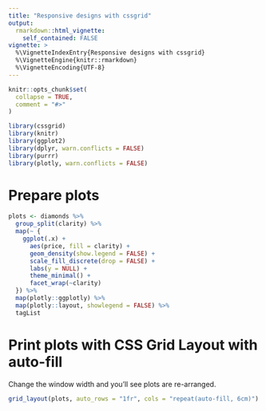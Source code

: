 ```yaml
---
title: "Responsive designs with cssgrid"
output: 
  rmarkdown::html_vignette:
    self_contained: FALSE
vignette: >
  %\VignetteIndexEntry{Responsive designs with cssgrid}
  %\VignetteEngine{knitr::rmarkdown}
  %\VignetteEncoding{UTF-8}
---
```


```r
knitr::opts_chunk$set(
  collapse = TRUE,
  comment = "#>"
)
```

```r
library(cssgrid)
library(knitr)
library(ggplot2)
library(dplyr, warn.conflicts = FALSE)
library(purrr)
library(plotly, warn.conflicts = FALSE)
```

# Prepare plots

```r
plots <- diamonds %>%
  group_split(clarity) %>%
  map(~ {
    ggplot(.x) +
      aes(price, fill = clarity) +
      geom_density(show.legend = FALSE) +
      scale_fill_discrete(drop = FALSE) +
      labs(y = NULL) +
      theme_minimal() +
      facet_wrap(~clarity)
  }) %>%
  map(plotly::ggplotly) %>%
  map(plotly::layout, showlegend = FALSE) %>%
  tagList
```

# Print plots with CSS Grid Layout with auto-fill

Change the window width and you'll see plots are re-arranged.

```r
grid_layout(plots, auto_rows = "1fr", cols = "repeat(auto-fill, 6cm)")
```
